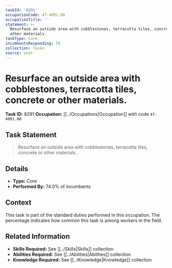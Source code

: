 ```yaml
---
taskId: '8291'
occupationCode: 47-4091.00
occupationTitle: ''
statement: >-
  Resurface an outside area with cobblestones, terracotta tiles, concrete or
  other materials.
taskType: Core
incumbentsResponding: 74
collection: Tasks
source: onet
---
```

# Resurface an outside area with cobblestones, terracotta tiles, concrete or other materials.

**Task ID:** 8291
**Occupation:** [[../Occupations|Occupation]] with code `47-4091.00`

## Task Statement

> Resurface an outside area with cobblestones, terracotta tiles, concrete or other materials.

## Details

- **Type:** Core
- **Performed By:** 74.0% of incumbents

## Context

This task is part of the standard duties performed in this occupation. The percentage indicates how common this task is among workers in the field.

## Related Information

- **Skills Required:** See [[../Skills|Skills]] collection
- **Abilities Required:** See [[../Abilities|Abilities]] collection
- **Knowledge Required:** See [[../Knowledge|Knowledge]] collection

